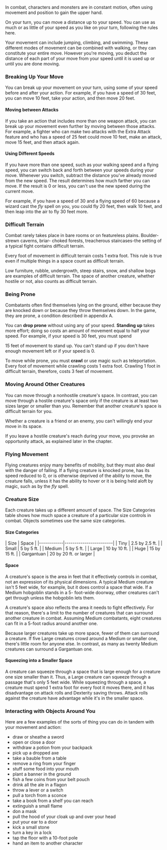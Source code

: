 In combat, characters and monsters are in constant motion, often using movement and position to gain the upper hand.

On your turn, you can move a distance up to your speed. You can use as much or as little of your speed as you like on your turn, following the rules here.

Your movement can include jumping, climbing, and swimming. These different modes of movement can be combined with walking, or they can constitute your entire move. However you're moving, you deduct the distance of each part of your move from your speed until it is used up or until you are done moving.

### Breaking Up Your Move

You can break up your movement on your turn, using some of your speed before and after your action. For example, if you have a speed of 30 feet, you can move 10 feet, take your action, and then move 20 feet.

#### Moving between Attacks

If you take an action that includes more than one weapon attack, you can break up your movement even further by moving between those attacks. For example, a fighter who can make two attacks with the Extra Attack feature and who has a speed of 25 feet could move 10 feet, make an attack, move 15 feet, and then attack again.

#### Using Different Speeds

If you have more than one speed, such as your walking speed and a flying speed, you can switch back and forth between your speeds during your move. Whenever you switch, subtract the distance you've already moved from the new speed. The result determines how much farther you can move. If the result is 0 or less, you can't use the new speed during the current move.

For example, if you have a speed of 30 and a flying speed of 60 because a wizard cast the _fly_ spell on you, you could fly 20 feet, then walk 10 feet, and then leap into the air to fly 30 feet more.

### Difficult Terrain

Combat rarely takes place in bare rooms or on featureless plains. Boulder-strewn caverns, briar- choked forests, treacherous staircases-the setting of a typical fight contains difficult terrain.

Every foot of movement in difficult terrain costs 1 extra foot. This rule is true even if multiple things in a space count as difficult terrain.

Low furniture, rubble, undergrowth, steep stairs, snow, and shallow bogs are examples of difficult terrain. The space of another creature, whether hostile or not, also counts as difficult terrain.

### Being Prone

Combatants often find themselves lying on the ground, either because they are knocked down or because they throw themselves down. In the game, they are prone, a condition described in appendix A.

You can **drop prone** without using any of your speed. **Standing up** takes more effort; doing so costs an amount of movement equal to half your speed. For example, if your speed is 30 feet, you must spend

15 feet of movement to stand up. You can't stand up if you don't have enough movement left or if your speed is 0.

To move while prone, you must **crawl** or use magic such as teleportation. Every foot of movement while crawling costs 1 extra foot. Crawling 1 foot in difficult terrain, therefore, costs 3 feet of movement.

### Moving Around Other Creatures

You can move through a nonhostile creature's space. In contrast, you can move through a hostile creature's space only if the creature is at least two sizes larger or smaller than you. Remember that another creature's space is difficult terrain for you.

Whether a creature is a friend or an enemy, you can't willingly end your move in its space.

If you leave a hostile creature's reach during your move, you provoke an opportunity attack, as explained later in the chapter.

### Flying Movement

Flying creatures enjoy many benefits of mobility, but they must also deal with the danger of falling. If a flying creature is knocked prone, has its speed reduced to 0, or is otherwise deprived of the ability to move, the creature falls, unless it has the ability to hover or it is being held aloft by magic, such as by the _fly_ spell.

### Creature Size

Each creature takes up a different amount of space. The Size Categories table shows how much space a creature of a particular size controls in combat. Objects sometimes use the same size categories.

#### Size Categories

| Size | Space | |------------|------------------------| | Tiny | 2.5 by 2.5 ft. | | Small | 5 by 5 ft. | | Medium | 5 by 5 ft. | | Large | 10 by 10 ft. | | Huge | 15 by 15 ft. | | Gargantuan | 20 by 20 ft. or larger |

#### Space

A creature's space is the area in feet that it effectively controls in combat, not an expression of its physical dimensions. A typical Medium creature isn't 5 feet wide, for example, but it does control a space that wide. If a Medium hobgoblin stands in a 5- foot-wide doorway, other creatures can't get through unless the hobgoblin lets them.

A creature's space also reflects the area it needs to fight effectively. For that reason, there's a limit to the number of creatures that can surround another creature in combat. Assuming Medium combatants, eight creatures can fit in a 5-foot radius around another one.

Because larger creatures take up more space, fewer of them can surround a creature. If five Large creatures crowd around a Medium or smaller one, there's little room for anyone else. In contrast, as many as twenty Medium creatures can surround a Gargantuan one.

#### Squeezing into a Smaller Space

A creature can squeeze through a space that is large enough for a creature one size smaller than it. Thus, a Large creature can squeeze through a passage that's only 5 feet wide. While squeezing through a space, a creature must spend 1 extra foot for every foot it moves there, and it has disadvantage on attack rolls and Dexterity saving throws. Attack rolls against the creature have advantage while it's in the smaller space.

### Interacting with Objects Around You

Here are a few examples of the sorts of thing you can do in tandem with your movement and action:

*   draw or sheathe a sword
*   open or close a door
*   withdraw a potion from your backpack
*   pick up a dropped axe
*   take a bauble from a table
*   remove a ring from your finger
*   stuff some food into your mouth
*   plant a banner in the ground
*   fish a few coins from your belt pouch
*   drink all the ale in a flagon
*   throw a lever or a switch
*   pull a torch from a sconce
*   take a book from a shelf you can reach
*   extinguish a small flame
*   don a mask
*   pull the hood of your cloak up and over your head
*   put your ear to a door
*   kick a small stone
*   turn a key in a lock
*   tap the floor with a 10-foot pole
*   hand an item to another character